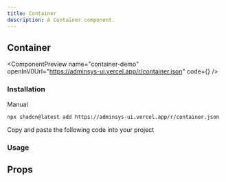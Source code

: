 ```yaml
---
title: Container
description: A Container component.
---
```


## Container

<ComponentPreview
  name="container-demo"
  openInV0Url="https://adminsys-ui.vercel.app/r/container.json"
  code={<ComponentSource name="container-demo" />}
/>

### Installation

<Tabs className="gap-0" defaultValue="cli">

<TabsList>
  <TabsTriggerShadcnCLI />
  <TabsTrigger className="cursor-pointer" value="manual">Manual</TabsTrigger>
</TabsList>

<TabsContent value="cli" className="[&>figure]:mb-0">

```package-install
npx shadcn@latest add https://adminsys-ui.vercel.app/r/container.json
```

</TabsContent>

<TabsContent value="manual">

<Steps>

<Step>Copy and paste the following code into your project</Step>

<ComponentSource
  name="container"
/>

</Steps>

</TabsContent>

</Tabs>

### Usage

<ComponentSource
  name="container-demo"
  codeCollapsible
/>

## Props

<AutoTypeTable path="./src/registry/components/shared/container/index.tsx" name="ContainerProps" />

